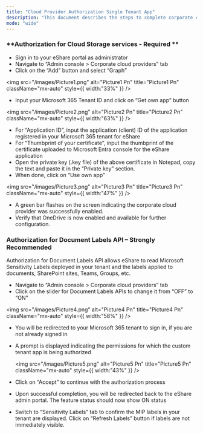 ```yaml
---
title: "Cloud Provider Authorization Single Tenant App"
description: "This document describes the steps to complete corporate cloud provider authorization for eShare using custom single tenant app."
mode: "wide"
---
```


### \*\*Authorization for Cloud Storage services - Required \*\*

- Sign in to your eShare portal as administrator 
- Navigate to “Admin console \> Corporate cloud providers” tab 
- Click on the “Add” button and select “Graph”  

<img
  src="/images/Picture1.png"
  alt="Picture1 Pn"
  title="Picture1 Pn"
  className="mx-auto"
  style={{ width:"33%" }}
/>

- Input your Microsoft 365 Tenant ID and click on “Get own app” button 

<img
  src="/images/Picture2.png"
  alt="Picture2 Pn"
  title="Picture2 Pn"
  className="mx-auto"
  style={{ width:"63%" }}
/>

- For “Application ID”, input the application (client) ID of the application registered in your Microsoft 365 tenant for eShare
- For “Thumbprint of your certificate”, input the thumbprint of the certificate uploaded to Microsoft Entra console for the eShare application
- Open the private key (.key file) of the above certificate in Notepad, copy the text and paste it in the “Private key” section.
- When done, click on “Use own app”

<img
  src="/images/Picture3.png"
  alt="Picture3 Pn"
  title="Picture3 Pn"
  className="mx-auto"
  style={{ width:"47%" }}
/>

- A green bar flashes on the screen indicating the corporate cloud provider was successfully enabled.
- Verify that OneDrive is now enabled and available for further configuration.

### Authorization for Document Labels API – Strongly Recommended

Authorization for Document Labels API allows eShare to read Microsoft Sensitivity Labels deployed in your tenant and the labels applied to documents, SharePoint sites, Teams, Groups, etc.

- Navigate to “Admin console \> Corporate cloud providers” tab
- Click on the slider for Document Labels APIs to change it from “OFF” to “ON”

<img
  src="/images/Picture4.png"
  alt="Picture4 Pn"
  title="Picture4 Pn"
  className="mx-auto"
  style={{ width:"58%" }}
/>

- You will be redirected to your Microsoft 365 tenant to sign in, if you are not already signed in
- A prompt is displayed indicating the permissions for which the custom tenant app is being authorized

  <img
    src="/images/Picture5.png"
    alt="Picture5 Pn"
    title="Picture5 Pn"
    className="mx-auto"
    style={{ width:"43%" }}
  />
- Click on “Accept” to continue with the authorization process
- Upon successful completion, you will be redirected back to the eShare admin portal. The feature status should now show ON status
- Switch to “Sensitivity Labels” tab to confirm the MIP labels in your tenant are displayed. Click on “Refresh Labels” button if labels are not immediately visible.